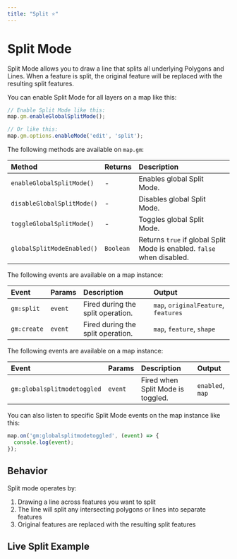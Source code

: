 ```yaml
---
title: "Split ⭐"
---
```


# Split Mode

Split Mode allows you to draw a line that splits all underlying Polygons and Lines. When a feature is split, the original feature will be replaced with the resulting split features.

You can enable Split Mode for all layers on a map like this:

```js
// Enable Split Mode like this:
map.gm.enableGlobalSplitMode();

// Or like this:
map.gm.options.enableMode('edit', 'split');
```

The following methods are available on `map.gm`:

| Method                                                            | Returns   | Description                     |
|:------------------------------------------------------------------| :-------- | :-------------------------------|
| `enableGlobalSplitMode()`  | -         | Enables global Split Mode.                                             |
| `disableGlobalSplitMode()` | -         | Disables global Split Mode.                                            |
| `toggleGlobalSplitMode()`  | -         | Toggles global Split Mode.                                             |
| `globalSplitModeEnabled()` | `Boolean` | Returns `true` if global Split Mode is enabled. `false` when disabled. |

The following events are available on a map instance:

| Event           | Params | Description                                  | Output                                     |
| :-------------- | :----- | :------------------------------------------- | :------------------------------------------|
| `gm:split`      | `event`| Fired during the split operation.            | `map`, `originalFeature`, `features`       |
| `gm:create`     | `event`| Fired during the split operation.            | `map`, `feature`, `shape`                  |

The following events are available on a map instance:

| Event                      | Params  | Description                        | Output                 |
| :------------------------- | :------ | :--------------------------------- | :--------------------- |
| `gm:globalsplitmodetoggled` | `event`  | Fired when Split Mode is toggled.  | `enabled`, `map`       |

You can also listen to specific Split Mode events on the map instance like this:

```js
map.on('gm:globalsplitmodetoggled', (event) => {
  console.log(event);
});
```

## Behavior

Split mode operates by:
1. Drawing a line across features you want to split
2. The line will split any intersecting polygons or lines into separate features
3. Original features are replaced with the resulting split features

## Live Split Example

<BrowserOnlyGmMap
  gmOptions={editSplitOptions}
  features={features} />
